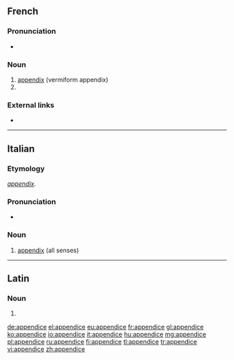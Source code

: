 ==French==
{{wikipedia|lang=fr}}

===Pronunciation===
* {{audio|Fr-appendice.ogg|Audio|lang=fr}}

===Noun===
{{fr-noun|m}}

# [[appendix]] (vermiform appendix)
# {{l|en|appendix|gloss=text added to the end of a book or an article}}

===External links===
* {{R:TLFi}}

----

==Italian==

===Etymology===
{{etyl|la|it}} ''[[appendix]]''.

===Pronunciation===
* {{hyphenation|ap|pen|dì|ce|lang=it}}

===Noun===
{{it-noun|f}}

# [[appendix]] (all senses)

----

==Latin==

===Noun===
{{la-noun-form|appendice}}

# {{inflection of|appendix||abl|s|lang=la}}

[[de:appendice]]
[[el:appendice]]
[[eu:appendice]]
[[fr:appendice]]
[[gl:appendice]]
[[ko:appendice]]
[[io:appendice]]
[[it:appendice]]
[[hu:appendice]]
[[mg:appendice]]
[[pl:appendice]]
[[ru:appendice]]
[[fi:appendice]]
[[tl:appendice]]
[[tr:appendice]]
[[vi:appendice]]
[[zh:appendice]]